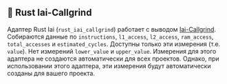 
## 🦀 Rust Iai-Callgrind

Адаптер Rust Iai (`rust_iai_callgrind`) работает с выводом [Iai-Callgrind](https://github.com/iai-callgrind/iai-callgrind).
Собираются данные по `instructions`, `l1_access`, `l2_access`, `ram_access`, `total_accesses` и `estimated_cycles`.
Доступны только эти измерения (т.е. `value`). Нет измерений `lower_value` и `upper_value`.
Измерения для этого адаптера не создаются автоматически для всех проектов.
Однако, при использовании этого адаптера, эти измерения будут автоматически созданы для вашего проекта.

<CargoRustIaiCallgrind />
